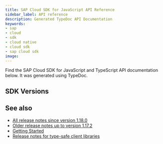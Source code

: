 ```yaml
---
title: SAP Cloud SDK for JavaScript API Reference
sidebar_label: API reference
description: Generated TypeDoc API Documentation
keywords:
- sap
- cloud
- sdk
- cloud native
- cloud sdk
- sap cloud sdk
image:
---
```



Find the SAP Cloud SDK for JavaScript and TypeScript API documentation below. It was generated using TypeDoc.

## SDK Versions ##

<ApiReleaseList/>

## See also ##

- [All release notes since version 1.18.0](https://github.com/SAP/cloud-sdk-js/releases)
- [Older release notes up to version 1.17.2](https://help.sap.com/doc/2324e9c3b28748a4ae2ad08166d77675/1.0/en-US/js-index.html)
- [Getting Started](getting-started)
- [Release notes for type-safe client libraries](release-notes-sap-cloud-sdk-for-javascript-and-typescript)
